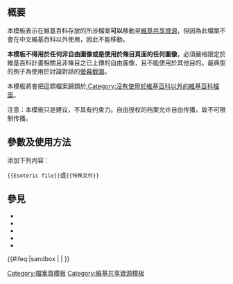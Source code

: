 <includeonly><!-- 在這裡加入模板的保護標識 --></includeonly><noinclude>{{Documentation subpage}}</noinclude>
<!-- 在本行下編輯模板說明 -->
== 概要 ==
本模板表示在維基百科存放的所涉檔案'''可以'''移動至[[維基共享資源]]，但因為此檔案不會在中文維基百科以外使用，因此不能移動。

'''本模板不得用於任何非自由圖像或是使用於條目頁面的任何圖像'''，必須嚴格限定於維基百科計畫相關且非條目之已上傳的自由圖像，且不能使用於其他目的。最典型的例子為使用於討論對話的[[螢幕截圖]]。

本模板將會把這類檔案歸類於[[:Category:沒有使用於維基百科以外的維基百科檔案]]。

注意：本模板只是建议，不具有约束力。自由授权的档案允许自由传播，故不可限制传播。

== 參數及使用方法 ==
添加下列内容：

<code><nowiki>{{Esoteric file}}</nowiki></code>或<code><nowiki>{{特殊文件}}</nowiki></code>

== 參見 ==
*{{tl|Keep local}}
*{{tl|Copy to Wikimedia Commons}}
*{{tl|Do not move to Commons}}
*{{tl|Now Commons}}
*{{tl|Userspace file}}

<includeonly>{{#ifeq:{{SUBPAGENAME}}|sandbox | |
[[Category:檔案頁模板]]
[[Category:維基共享資源模板]]
}}</includeonly>